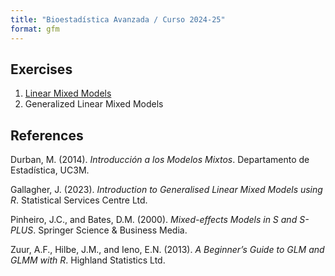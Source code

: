```yaml
---
title: "Bioestadística Avanzada / Curso 2024-25"
format: gfm
---
```


## Exercises

1.  [Linear Mixed Models](./Chapter1_Exercises.html)
2.  Generalized Linear Mixed Models
<!-- 2.  [Generalized Linear Mixed Models](./Chapter2_Exercises.html) -->


## References

Durban, M. (2014). *Introducción a los Modelos Mixtos*. Departamento de Estadística, UC3M.

Gallagher, J. (2023). *Introduction to Generalised Linear Mixed Models using R*. Statistical Services Centre Ltd.

Pinheiro, J.C., and Bates, D.M. (2000). *Mixed-effects Models in S and S-PLUS*. Springer Science & Business Media.

Zuur, A.F., Hilbe, J.M., and Ieno, E.N. (2013). *A Beginner's Guide to GLM and GLMM with R*. Highland Statistics Ltd.
